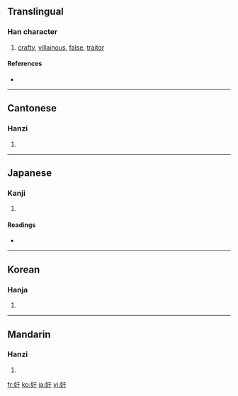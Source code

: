 {{also|姦}}
==Translingual==

===Han character===
{{Han char|rn=38|rad=女|as=03|sn=6|four=4144<sub>0</sub>|canj=女一十 (VMJ)}}

# [[crafty]], [[villainous]], [[false]], [[traitor]]

====References====
* {{Han ref|kx=0255.040|dkj=06045|dj=0518.040|hdz=21025.010|uh=5978|ud=22904|bh=A66C|bd=42604}}

----

==Cantonese==

===Hanzi===
{{yue-hanzi|jyut=|y=gaan1|tra=姦}}

# {{defn|Cantonese}}

----

==Japanese==

===Kanji===
{{ja-kanji|grade=|rs=女03}}

# {{defn|Japanese}}

====Readings====
* {{ja-readings|on=[[かん]] (kan)|kun=[[おかす]] (okasu)}}

----

==Korean==

===Hanja===
{{ko-hanja|hangeul=간|rv=gan|mr=kan}}

# {{defn|Korean}}

----

==Mandarin==

===Hanzi===
{{cmn-hanzi|tra=姦|pin=[[jiān]] ([[jian1]])|wg=chien<sup>1</sup>}}

# {{defn|Mandarin}}

[[fr:奸]]
[[ko:奸]]
[[ja:奸]]
[[vi:奸]]